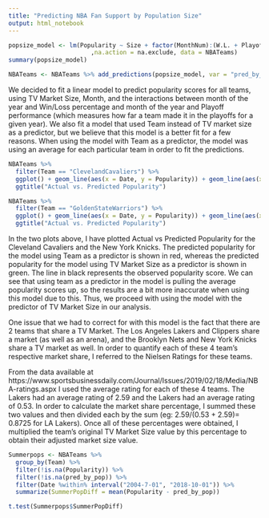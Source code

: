 ```yaml
---
title: "Predicting NBA Fan Support by Population Size"
output: html_notebook
---
```


```r
popsize_model <- lm(Popularity ~ Size + factor(MonthNum):(W.L. + Playoffs)
                       ,na.action = na.exclude, data = NBATeams)
summary(popsize_model)

NBATeams <- NBATeams %>% add_predictions(popsize_model, var = "pred_by_pop")
```
We decided to fit a linear model to predict popularity scores for all teams, using TV Market Size, Month, and the interactions between month of the year and Win/Loss percentage and month of the year and Playoff performance (which measures how far a team made it in the playoffs for a given year). We also fit a model that used Team instead of TV market size as a predictor, but we believe that this model is a better fit for a few reasons. When using the model with Team as a predictor, the model was using an average for each particular team in order to fit the predictions. 

```r
NBATeams %>%
  filter(Team == "ClevelandCavaliers") %>%
  ggplot() + geom_line(aes(x = Date, y = Popularity)) + geom_line(aes(x = Date, y = pred), col = "red") + geom_line(aes(x = Date, y = pred_by_pop), col = "green")+
  ggtitle("Actual vs. Predicted Popularity")

NBATeams %>%
  filter(Team == "GoldenStateWarriors") %>%
  ggplot() + geom_line(aes(x = Date, y = Popularity)) + geom_line(aes(x = Date, y = pred), col = "red") + geom_line(aes(x = Date, y = pred_by_pop), col = "green")+
  ggtitle("Actual vs. Predicted Popularity")
```
In the two plots above, I have plotted Actual vs Predicted Popularity for the Cleveland Cavaliers and the New York Knicks. The predicted popularity for the model using Team as a predictor is shown in red, whereas the predicted popularity for the model using TV Market Size as a predictor is shown in green. The line in black represents the observed popularity score. We can see that using team as a predictor in the model is pulling the average popularity scores up, so the results are a bit more inaccurate when using this model due to this. Thus, we proceed with using the model with the predictor of TV Market Size in our analysis.

One issue that we had to correct for with this model is the fact that there are 2 teams that share a TV Market. The Los Angeles Lakers and Clippers share a market (as well as an arena), and the Brooklyn Nets and New York Knicks share a TV market as well. In order to quantify each of these 4 team's respective market share, I referred to the Nielsen Ratings for these teams. 

From the data available at https://www.sportsbusinessdaily.com/Journal/Issues/2019/02/18/Media/NBA-ratings.aspx I used the average rating for each of these 4 teams. The Lakers had an average rating of 2.59 and the Lakers had an average rating of 0.53. In order to calculate the market share percentage, I summed these two values and then divided each by the sum (eg: 2.59/(0.53 + 2.59)= 0.8725 for LA Lakers). Once all of these percentages were obtained, I multiplied the team's original TV Market Size value by this percentage to obtain their adjusted market size value.

```r
Summerpops <- NBATeams %>% 
  group_by(Team) %>%
  filter(!is.na(Popularity)) %>% 
  filter(!is.na(pred_by_pop)) %>% 
  filter(Date %within% interval("2004-7-01", "2018-10-01")) %>%
  summarize(SummerPopDiff = mean(Popularity - pred_by_pop))

t.test(Summerpops$SummerPopDiff)
```

